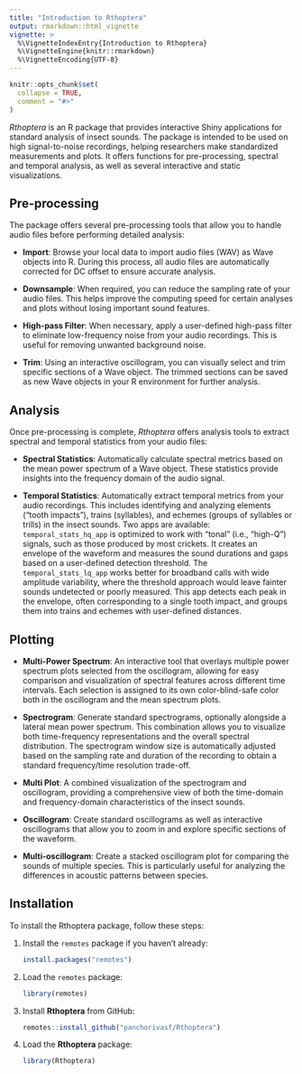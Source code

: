 ```yaml
---
title: "Introduction to Rthoptera"
output: rmarkdown::html_vignette
vignette: >
  %\VignetteIndexEntry{Introduction to Rthoptera}
  %\VignetteEngine{knitr::rmarkdown}
  %\VignetteEncoding{UTF-8}
---
```


```r
knitr::opts_chunk$set(
  collapse = TRUE,
  comment = "#>"
)
```

*Rthoptera* is an R package that provides interactive Shiny applications for standard analysis of insect sounds. The package is intended to be used on high signal-to-noise recordings, helping researchers make standardized measurements and plots. It offers functions for pre-processing, spectral and temporal analysis, as well as several interactive and static visualizations.

## Pre-processing

The package offers several pre-processing tools that allow you to handle audio files before performing detailed analysis:

- **Import**: Browse your local data to import audio files (WAV) as Wave objects into R. During this process, all audio files are automatically corrected for DC offset to ensure accurate analysis.
  
- **Downsample**: When required, you can reduce the sampling rate of your audio files. This helps improve the computing speed for certain analyses and plots without losing important sound features.
  
- **High-pass Filter**: When necessary, apply a user-defined high-pass filter to eliminate low-frequency noise from your audio recordings. This is useful for removing unwanted background noise.
  
- **Trim**: Using an interactive oscillogram, you can visually select and trim specific sections of a Wave object. The trimmed sections can be saved as new Wave objects in your R environment for further analysis.

## Analysis

Once pre-processing is complete, *Rthoptera* offers analysis tools to extract spectral and temporal statistics from your audio files:

- **Spectral Statistics**: Automatically calculate spectral metrics based on the mean power spectrum of a Wave object. These statistics provide insights into the frequency domain of the audio signal.

- **Temporal Statistics**: Automatically extract temporal metrics from your audio recordings. This includes identifying and analyzing elements ("tooth impacts"), trains (syllables), and echemes (groups of syllables or trills) in the insect sounds. Two apps are available: `temporal_stats_hq_app` is optimized to work with "tonal" (i.e., "high-Q") signals, such as those produced by most crickets. It creates an envelope of the waveform and measures the sound durations and gaps based on a user-defined detection threshold. The  `temporal_stats_lq_app` works better for broadband calls with wide amplitude variability, where the threshold approach would leave fainter sounds undetected or poorly measured. This app detects each peak in the envelope, often corresponding to a single tooth impact, and groups them into trains and echemes with user-defined distances. 

## Plotting

- **Multi-Power Spectrum**: An interactive tool that overlays multiple power spectrum plots selected from the oscillogram, allowing for easy comparison and visualization of spectral features across different time intervals. Each selection is assigned to its own color-blind-safe color both in the oscillogram and the mean spectrum plots. 

- **Spectrogram**: Generate standard spectrograms, optionally alongside a lateral mean power spectrum. This combination allows you to visualize both time-frequency representations and the overall spectral distribution. The spectrogram window size is automatically adjusted based on the sampling rate and duration of the recording to obtain a standard frequency/time resolution trade-off. 

- **Multi Plot**: A combined visualization of the spectrogram and oscillogram, providing a comprehensive view of both the time-domain and frequency-domain characteristics of the insect sounds.

- **Oscillogram**: Create standard oscillograms as well as interactive oscillograms that allow you to zoom in and explore specific sections of the waveform.

- **Multi-oscillogram**: Create a stacked oscillogram plot for comparing the sounds of multiple species. This is particularly useful for analyzing the differences in acoustic patterns between species.

## Installation

To install the Rthoptera package, follow these steps:

1. Install the `remotes` package if you haven't already:

    ```r
    install.packages("remotes")
    ```

2. Load the `remotes` package:

    ```r
    library(remotes)
    ```

3. Install **Rthoptera** from GitHub:

    ```r
    remotes::install_github("panchorivasf/Rthoptera")
    ```

4. Load the **Rthoptera** package:

    ```r
    library(Rthoptera)
    ```

